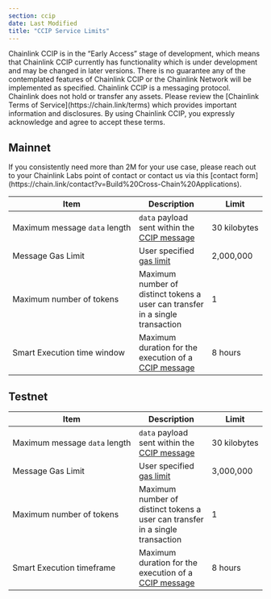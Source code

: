 ```yaml
---
section: ccip
date: Last Modified
title: "CCIP Service Limits"
---
```



<Aside type="note" title="Early Access">
  Chainlink CCIP is in the “Early Access” stage of development, which means that Chainlink CCIP currently has
  functionality which is under development and may be changed in later versions. There is no guarantee any of the
  contemplated features of Chainlink CCIP or the Chainlink Network will be implemented as specified. Chainlink CCIP is a
  messaging protocol. Chainlink does not hold or transfer any assets. Please review the [Chainlink Terms of
  Service](https://chain.link/terms) which provides important information and disclosures. By using Chainlink CCIP, you
  expressly acknowledge and agree to accept these terms.
</Aside>

## Mainnet

<Aside type="note" title="Increase the gas limit">
  If you consistently need more than 2M for your use case, please reach out to your Chainlink Labs point of contact or
  contact us via this [contact form](https://chain.link/contact?v=Build%20Cross-Chain%20Applications).
</Aside>

| Item                                         | Description                                                                                       | Limit             |
| -------------------------------------------- | ------------------------------------------------------------------------------------------------- | ----------------- |
| Maximum&nbsp;message&nbsp;`data`&nbsp;length | `data` payload sent within the [CCIP message](/ccip/api-reference/client#evm2anymessage)          | 30&nbsp;kilobytes |
| Message&nbsp;Gas&nbsp;Limit                  | User specified [gas limit](/ccip/api-reference/client#evmextraargsv1)                             | 2,000,000         |
| Maximum&nbsp;number&nbsp;of&nbsp;tokens      | Maximum number of distinct tokens a user can transfer in a single transaction                     | 1                 |
| Smart Execution time window                  | Maximum duration for the execution of a [CCIP message](/ccip/api-reference/client#evm2anymessage) | 8 hours           |

## Testnet

| Item                                         | Description                                                                                       | Limit             |
| -------------------------------------------- | ------------------------------------------------------------------------------------------------- | ----------------- |
| Maximum&nbsp;message&nbsp;`data`&nbsp;length | `data` payload sent within the [CCIP message](/ccip/api-reference/client#evm2anymessage)          | 30&nbsp;kilobytes |
| Message&nbsp;Gas&nbsp;Limit                  | User specified [gas limit](/ccip/api-reference/client#evmextraargsv1)                             | 3,000,000         |
| Maximum&nbsp;number&nbsp;of&nbsp;tokens      | Maximum number of distinct tokens a user can transfer in a single transaction                     | 1                 |
| Smart Execution timeframe                    | Maximum duration for the execution of a [CCIP message](/ccip/api-reference/client#evm2anymessage) | 8 hours           |
